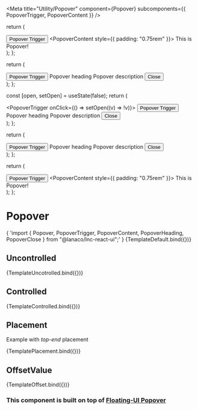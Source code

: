 
<Meta
  title="Utility/Popover"
  component={Popover}
  subcomponents={{ PopoverTrigger, PopoverContent }}
/>

  return (
    <div>
      <Popover placement="bottom">
        <PopoverTrigger>
          <Button>Popover Trigger</Button>
        </PopoverTrigger>
        <PopoverContent style={{ padding: "0.75rem" }}>
          This is Popover!
        </PopoverContent>
      </Popover>
    </div>
  );
};

  return (
    <div>
      <Popover placement="bottom">
        <PopoverTrigger>
          <Button>Popover Trigger</Button>
        </PopoverTrigger>
        <PopoverContent>
          <PopoverHeading>Popover heading</PopoverHeading>
          <PopoverDescription>Popover description</PopoverDescription>
          <PopoverClose>
            <Button>Close</Button>
          </PopoverClose>
        </PopoverContent>
      </Popover>
    </div>
  );
};

  const [open, setOpen] = useState(false);
  return (
    <div>
      <Popover open={open} onOpenChange={setOpen} placement="left-start">
        <PopoverTrigger onClick={() => setOpen((v) => !v)}>
          <Button>Popover Trigger</Button>
        </PopoverTrigger>
        <PopoverContent>
          <PopoverHeading>Popover heading</PopoverHeading>
          <PopoverDescription>Popover description</PopoverDescription>
          <PopoverClose>
            <Button>Close</Button>
          </PopoverClose>
        </PopoverContent>
      </Popover>
    </div>
  );
};

  return (
    <div>
      <Popover placement="top-end">
        <PopoverTrigger>
          <Button>Popover Trigger</Button>
        </PopoverTrigger>
        <PopoverContent>
          <PopoverHeading>Popover heading</PopoverHeading>
          <PopoverDescription>Popover description</PopoverDescription>
          <PopoverClose>
            <Button>Close</Button>
          </PopoverClose>
        </PopoverContent>
      </Popover>
    </div>
  );
};

  return (
    <div>
      <Popover offsetValue={15}>
        <PopoverTrigger>
          <Button>Popover Trigger</Button>
        </PopoverTrigger>
        <PopoverContent style={{ padding: "0.75rem" }}>
          This is Popover!
        </PopoverContent>
      </Popover>
    </div>
  );
};

# Popover

<SyntaxHighlighter language="jsx" style={nord}>
  {
    'import { Popover, PopoverTrigger, PopoverContent, PopoverHeading, PopoverClose } from "@lanaco/lnc-react-ui";'
  }
</SyntaxHighlighter>

<Canvas>
  <Story name="Default" args={{}}>
    {TemplateDefault.bind({})}
  </Story>
</Canvas>

<ArgsTable story="Default" />

## Uncontrolled

<Canvas>
  <Story name="Uncontrolled" args={{}}>
    {TemplateUncotrolled.bind({})}
  </Story>
</Canvas>

## Controlled

<Canvas>
  <Story name="Controlled" args={{}}>
    {TemplateControlled.bind({})}
  </Story>
</Canvas>

## Placement

Example with _top-end_ placement

<Canvas>
  <Story name="Placement" args={{}}>
    {TemplatePlacement.bind({})}
  </Story>
</Canvas>

## OffsetValue

<Canvas>
  <Story name="Offset" args={{}}>
    {TemplateOffset.bind({})}
  </Story>
</Canvas>

### This component is built on top of <u> [Floating-UI Popover](https://floating-ui.com/docs/react) </u>
